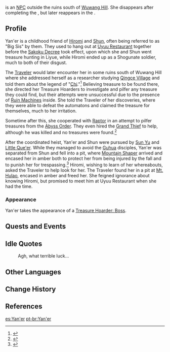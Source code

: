 {{About|the quest-exclusive NPC|the event enemy|Treasure Hoarders: Boss}}
{{Character Infobox
|image            = NPC Bao'er.png
|region           = Liyue
|location         = Liyue
|type             = Quest NPC
|title            = Big Sis
|affiliation      = Treasure Hoarders
}}
{{Lang|'''Yan'er'''|zh=胭儿|zh_rm=Yān'ér}} is an [[NPC]] outside the ruins south of [[Wuwang Hill]]. She disappears after completing the {{Quest|The Chi of Yore}}, but later reappears in the {{Quest|Hiromi's Watch}}.
<!--
==Location==
<gallery>
NPC Location Yan'er Hiromi's Watch Context.png|Yan'er during "Hiromi's Watch"
NPC Location Yan'er Context.png|Additional context
</gallery>
-->
==Profile==
<!-- detailed story/lore information goes here -->
Yan'er is a childhood friend of [[Hiromi]] and [[Shun]], often being referred to as "Big Sis" by them. They used to hang out at [[Uyuu Restaurant]] together before the [[Sakoku Decree]] took effect, upon which she and Shun went treasure hunting in Liyue, while Hiromi ended up as a Shogunate soldier, much to both of their disgust.

The [[Traveler]] would later encounter her in some ruins south of Wuwang Hill where she addressed herself as a researcher studying [[Qingce Village]] and told them about the legend of "[[Chi]]."<ref>{{Ref/Quest|The Chi of Yore}}</ref> Believing treasure to be found there, she directed her Treasure Hoarders to investigate and pilfer any treasure they could find, but their attempts were unsuccessful due to the presence of [[Ruin Machines]] inside. She told the Traveler of her discoveries, where they were able to defeat the automatons and claimed the treasure for themselves, much to her irritation.

Sometime after this, she cooperated with [[Raptor]] in an attempt to pilfer treasures from the [[Abyss Order]]. They even hired the [[Grand Thief]] to help, although he was killed and no treasures were found.<ref>{{Ref/Quest|Involuntary Sacrifice}}</ref>

After the coordinated heist, Yan'er and Shun were pursued by [[Sun Yu]] and [[Little Que'er]]. While they managed to avoid the [[Guhua Clan|Guhua]] disciples, Yan'er was separated from Shun and fell into a pit, where [[Mountain Shaper]] arrived and encased her in amber both to protect her from being injured by the fall and to punish her for trespassing.<ref>{{Ref/Quest|Hiromi's Watch}}</ref> Hiromi, wishing to learn of her whereabouts, asked the Traveler to help look for her. The Traveler found her in a pit at [[Mt. Hulao]], encased in amber and freed her. She feigned ignorance about knowing Hiromi, but promised to meet him at Uyuu Restaurant when she had the time.

===Appearance===
Yan'er takes the appearance of a [[Treasure Hoarders: Boss|Treasure Hoarder: Boss]].

==Quests and Events==
{{Quests and Events}}

==Idle Quotes==
{{Dialogue Start}}
: {{DIcon|Idle}} Agh, what terrible luck...
{{Dialogue End}}

==Other Languages==
{{Other Languages|default_hidden = 1
|en      = Yan'er
|zhs     = 胭儿
|zhs_rm  = Yān'ér
|zht     = 胭兒
|zht_rm  = Yān'ér
|ja      = イェン
|ko      = {{tt|연|胭}}<->아
|es      = Yan'er
|fr      = Yan'er
|ru      = Ян Эр
|th      = Yan'er
|vi      = Yan'er
|de      = Yan’er
|id      = Yan'er
|pt      = Yan'er
|tr      = Yan'er
|it      = Yan'er
}}

==Change History==
{{Change History|1.0}}

==References==
{{Reflist}}

[[es:Yan'er]]
[[pt-br:Yan'er]]